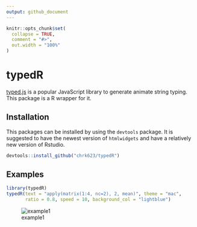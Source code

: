```yaml
---
output: github_document
---
```


<!-- README.md is generated from README.Rmd. Please edit that file -->

```r
knitr::opts_chunk$set(
  collapse = TRUE,
  comment = "#>",
  out.width = "100%"
)
```

# typedR

[typed.js](https://github.com/mattboldt/typed.js) is a popular JavaScript library to generate animate string typing. This package is a R wrapper for it.

## Installation

This packages can be installed by using the `devtools` package. It is suggested to have the newest version of `htmlwidgets` and have a relatively new version of Rstudio.

```r
devtools::install_github("chrk623/typedR")
```

## Examples

```r
library(typedR)
typedR(text = "apply(matrix(1:4, nc=2), 2, mean)", theme = "mac",
       ratio = 0.8, speed = 10, background_col = "lightblue")
```


![example1](man/gifs/example1.gif)


